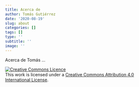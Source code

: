 ```yaml
---
title: Acerca de
author: Tomás Gutiérrez
date: '2020-08-19'
slug: about
categories: []
tags: []
type: ''
subtitle: ''
image: ''
---
```


Acerca de Tomás ...

<a rel="license" href="http://creativecommons.org/licenses/by/4.0/"><img alt="Creative Commons Licence" style="border-width:0" src="https://i.creativecommons.org/l/by/4.0/88x31.png" /></a><br />This work is licensed under a <a rel="license" href="http://creativecommons.org/licenses/by/4.0/">Creative Commons Attribution 4.0 International License</a>.